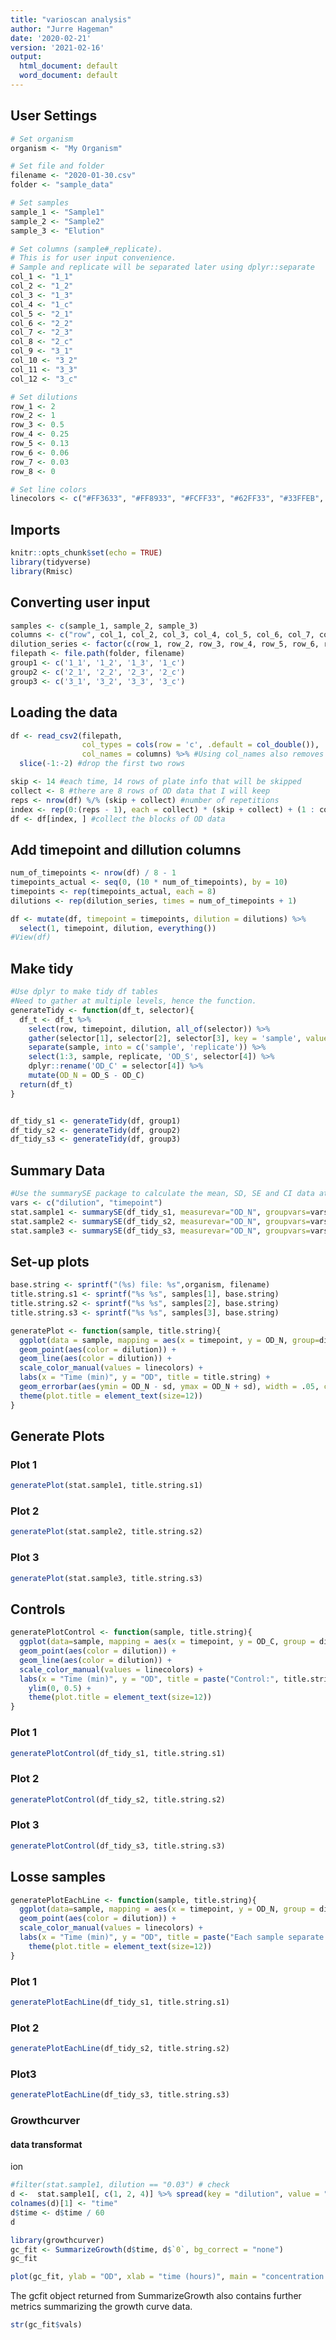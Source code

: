 ```yaml
---
title: "varioscan analysis"
author: "Jurre Hageman"
date: '2020-02-21'
version: '2021-02-16'
output:
  html_document: default
  word_document: default
---
```


## User Settings

```r
# Set organism
organism <- "My Organism"

# Set file and folder
filename <- "2020-01-30.csv"
folder <- "sample_data"

# Set samples
sample_1 <- "Sample1"
sample_2 <- "Sample2"
sample_3 <- "Elution"

# Set columns (sample#_replicate).
# This is for user input convenience. 
# Sample and replicate will be separated later using dplyr::separate
col_1 <- "1_1" 
col_2 <- "1_2" 
col_3 <- "1_3" 
col_4 <- "1_c" 
col_5 <- "2_1" 
col_6 <- "2_2" 
col_7 <- "2_3" 
col_8 <- "2_c" 
col_9 <- "3_1" 
col_10 <- "3_2" 
col_11 <- "3_3" 
col_12 <- "3_c" 

# Set dilutions
row_1 <- 2
row_2 <- 1
row_3 <- 0.5
row_4 <- 0.25
row_5 <- 0.13
row_6 <- 0.06
row_7 <- 0.03
row_8 <- 0

# Set line colors
linecolors <- c("#FF3633", "#FF8933", "#FCFF33", "#62FF33", "#33FFEB", "#33A7FF", "#5F33FF", "#EA33FF")

```

## Imports

```r
knitr::opts_chunk$set(echo = TRUE)
library(tidyverse)
library(Rmisc)
```

## Converting user input

```r
samples <- c(sample_1, sample_2, sample_3)
columns <- c("row", col_1, col_2, col_3, col_4, col_5, col_6, col_7, col_8, col_9, col_10, col_11, col_12)
dilution_series <- factor(c(row_1, row_2, row_3, row_4, row_5, row_6, row_7, row_8))
filepath <- file.path(folder, filename)
group1 <- c('1_1', '1_2', '1_3', '1_c')
group2 <- c('2_1', '2_2', '2_3', '2_c')
group3 <- c('3_1', '3_2', '3_3', '3_c')
```

## Loading the data

```r
df <- read_csv2(filepath, 
                col_types = cols(row = 'c', .default = col_double()),
                col_names = columns) %>% #Using col_names also removes the empty columns
  slice(-1:-2) #drop the first two rows

skip <- 14 #each time, 14 rows of plate info that will be skipped
collect <- 8 #there are 8 rows of OD data that I will keep
reps <- nrow(df) %/% (skip + collect) #number of repetitions
index <- rep(0:(reps - 1), each = collect) * (skip + collect) + (1 : collect) + skip 
df <- df[index, ] #collect the blocks of OD data
```

## Add timepoint and dillution columns

```r
num_of_timepoints <- nrow(df) / 8 - 1
timepoints_actual <- seq(0, (10 * num_of_timepoints), by = 10)
timepoints <- rep(timepoints_actual, each = 8)
dilutions <- rep(dilution_series, times = num_of_timepoints + 1)

df <- mutate(df, timepoint = timepoints, dilution = dilutions) %>%
  select(1, timepoint, dilution, everything())
#View(df)
```

## Make tidy

```r
#Use dplyr to make tidy df tables
#Need to gather at multiple levels, hence the function.
generateTidy <- function(df_t, selector){
  df_t <- df_t %>% 
    select(row, timepoint, dilution, all_of(selector)) %>%
    gather(selector[1], selector[2], selector[3], key = 'sample', value = 'OD_S') %>%
    separate(sample, into = c('sample', 'replicate')) %>%
    select(1:3, sample, replicate, 'OD_S', selector[4]) %>%
    dplyr::rename('OD_C' = selector[4]) %>%
    mutate(OD_N = OD_S - OD_C)
  return(df_t)
}


df_tidy_s1 <- generateTidy(df, group1)
df_tidy_s2 <- generateTidy(df, group2)
df_tidy_s3 <- generateTidy(df, group3)

```

## Summary Data

```r
#Use the summarySE package to calculate the mean, SD, SE and CI data at once.
vars <- c("dilution", "timepoint")
stat.sample1 <- summarySE(df_tidy_s1, measurevar="OD_N", groupvars=vars)
stat.sample2 <- summarySE(df_tidy_s2, measurevar="OD_N", groupvars=vars)
stat.sample3 <- summarySE(df_tidy_s3, measurevar="OD_N", groupvars=vars)
```

## Set-up plots

```r

base.string <- sprintf("(%s) file: %s",organism, filename)
title.string.s1 <- sprintf("%s %s", samples[1], base.string)
title.string.s2 <- sprintf("%s %s", samples[2], base.string)
title.string.s3 <- sprintf("%s %s", samples[3], base.string)

generatePlot <- function(sample, title.string){
  ggplot(data = sample, mapping = aes(x = timepoint, y = OD_N, group=dilution)) + 
  geom_point(aes(color = dilution)) + 
  geom_line(aes(color = dilution)) +
  scale_color_manual(values = linecolors) +
  labs(x = "Time (min)", y = "OD", title = title.string) +
  geom_errorbar(aes(ymin = OD_N - sd, ymax = OD_N + sd), width = .05, colour = "#A9A9A9") +
  theme(plot.title = element_text(size=12))
}

```

## Generate Plots

### Plot 1

```r
generatePlot(stat.sample1, title.string.s1)
```

### Plot 2

```r
generatePlot(stat.sample2, title.string.s2)
```

### Plot 3

```r
generatePlot(stat.sample3, title.string.s3)
```

## Controls

```r
generatePlotControl <- function(sample, title.string){
  ggplot(data=sample, mapping = aes(x = timepoint, y = OD_C, group = dilution)) + 
  geom_point(aes(color = dilution)) + 
  geom_line(aes(color = dilution)) +
  scale_color_manual(values = linecolors) +
  labs(x = "Time (min)", y = "OD", title = paste("Control:", title.string, sep = " ")) +
    ylim(0, 0.5) +
    theme(plot.title = element_text(size=12))
}
```

### Plot 1

```r

generatePlotControl(df_tidy_s1, title.string.s1)

```

### Plot 2

```r

generatePlotControl(df_tidy_s2, title.string.s2)

```

### Plot 3

```r

generatePlotControl(df_tidy_s3, title.string.s3)

```

## Losse samples

```r
generatePlotEachLine <- function(sample, title.string){
  ggplot(data=sample, mapping = aes(x = timepoint, y = OD_N, group = dilution)) + 
  geom_point(aes(color = dilution)) + 
  scale_color_manual(values = linecolors) +
  labs(x = "Time (min)", y = "OD", title = paste("Each sample separate:", title.string, sep = " ")) +
    theme(plot.title = element_text(size=12))
}
```

### Plot 1

```r

generatePlotEachLine(df_tidy_s1, title.string.s1)

```

### Plot 2

```r

generatePlotEachLine(df_tidy_s2, title.string.s2)

```

### Plot3

```r

generatePlotEachLine(df_tidy_s3, title.string.s3)

```

### Growthcurver


#### data transformat
ion
```r
#filter(stat.sample1, dilution == "0.03") # check
d <-  stat.sample1[, c(1, 2, 4)] %>% spread(key = "dilution", value = "OD_N")
colnames(d)[1] <- "time"
d$time <- d$time / 60
d
```

```r
library(growthcurver)
gc_fit <- SummarizeGrowth(d$time, d$`0`, bg_correct = "none")
gc_fit
```


```r

plot(gc_fit, ylab = "OD", xlab = "time (hours)", main = "concentration = 0")
```
The gcfit object returned from SummarizeGrowth also contains further metrics 
summarizing the growth curve data.


```r
str(gc_fit$vals)
```

